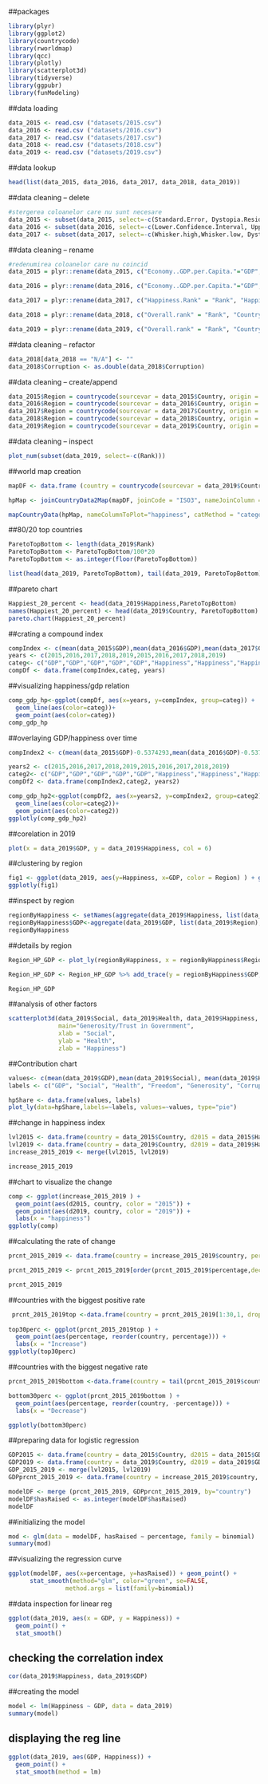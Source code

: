 
##packages

```{r}
library(plyr)
library(ggplot2)
library(countrycode)
library(rworldmap)
library(qcc)
library(plotly)
library(scatterplot3d)
library(tidyverse)
library(ggpubr)
library(funModeling)
```


##data loading

```{r check}
data_2015 <- read.csv ("datasets/2015.csv")
data_2016 <- read.csv ("datasets/2016.csv")
data_2017 <- read.csv ("datasets/2017.csv")
data_2018 <- read.csv ("datasets/2018.csv")
data_2019 <- read.csv ("datasets/2019.csv")
```

##data lookup

```{r}
head(list(data_2015, data_2016, data_2017, data_2018, data_2019))
```

##data cleaning -- delete

```{r}
#stergerea coloanelor care nu sunt necesare
data_2015 <- subset(data_2015, select=-c(Standard.Error, Dystopia.Residual))
data_2016 <- subset(data_2016, select=-c(Lower.Confidence.Interval, Upper.Confidence.Interval, Dystopia.Residual))
data_2017 <- subset(data_2017, select=-c(Whisker.high,Whisker.low, Dystopia.Residual))
```
##data cleaning -- rename

```{r}
#redenumirea coloanelor care nu coincid
data_2015 = plyr::rename(data_2015, c("Economy..GDP.per.Capita."="GDP", "Trust..Government.Corruption."="Corruption", "Health..Life.Expectancy." = "Health", "Trust..Government.Corruption." = "Corruption", "Happiness.Rank" = "Rank", "Happiness.Score" = "Happiness", "Family" = "Social"))

data_2016 = plyr::rename(data_2016, c("Economy..GDP.per.Capita."="GDP", "Trust..Government.Corruption."="Corruption", "Health..Life.Expectancy." = "Health", "Trust..Government.Corruption." = "Corruption", "Happiness.Rank" = "Rank", "Happiness.Score" = "Happiness", "Family" = "Social"))

data_2017 = plyr::rename(data_2017, c("Happiness.Rank" = "Rank", "Happiness.Score" = "Happiness", "Economy..GDP.per.Capita." = "GDP", "Health..Life.Expectancy." = "Health", "Trust..Government.Corruption." = "Corruption", "Family" = "Social"))

data_2018 = plyr::rename(data_2018, c("Overall.rank" = "Rank", "Country.or.region" = "Country", "Score" = "Happiness", "GDP.per.capita" = "GDP", "Social.support" = "Social", "Healthy.life.expectancy" = "Health", "Freedom.to.make.life.choices" = "Freedom",  "Perceptions.of.corruption" = "Corruption"))

data_2019 = plyr::rename(data_2019, c("Overall.rank" = "Rank", "Country.or.region" = "Country", "Score" = "Happiness", "GDP.per.capita" = "GDP", "Social.support" = "Social", "Healthy.life.expectancy" = "Health", "Freedom.to.make.life.choices" = "Freedom",  "Perceptions.of.corruption" = "Corruption"))
```
##data cleaning -- refactor

```{r}

data_2018[data_2018 == "N/A"] <- ""
data_2018$Corruption <- as.double(data_2018$Corruption)
```

##data cleaning -- create/append

```{r}
data_2015$Region = countrycode(sourcevar = data_2015$Country, origin = "country.name",destination = "region")
data_2016$Region = countrycode(sourcevar = data_2016$Country, origin = "country.name",destination = "region")
data_2017$Region = countrycode(sourcevar = data_2017$Country, origin = "country.name",destination = "region")
data_2018$Region = countrycode(sourcevar = data_2018$Country, origin = "country.name",destination = "region")
data_2019$Region = countrycode(sourcevar = data_2019$Country, origin = "country.name",destination = "region")
```

##data cleaning -- inspect

```{r}
plot_num(subset(data_2019, select=-c(Rank)))
```
##world map creation

```{r}
mapDF <- data.frame (country = countrycode(sourcevar = data_2019$Country, origin = "country.name",destination = "iso3c"), happiness = floor(data_2019$Happiness))

hpMap <- joinCountryData2Map(mapDF, joinCode = "ISO3", nameJoinColumn = "country")

mapCountryData(hpMap, nameColumnToPlot="happiness", catMethod = "categorical", colourPalette = c("red2", "red1", "orange3", "yellow2", "olivedrab3", "olivedrab4" ))
```

##80/20 top countries

```{r}
ParetoTopBottom <- length(data_2019$Rank)
ParetoTopBottom <- ParetoTopBottom/100*20
ParetoTopBottom <- as.integer(floor(ParetoTopBottom))

list(head(data_2019, ParetoTopBottom), tail(data_2019, ParetoTopBottom))
```
##pareto chart

```{r}
Happiest_20_percent <- head(data_2019$Happiness,ParetoTopBottom)
names(Happiest_20_percent) <- head(data_2019$Country, ParetoTopBottom)
pareto.chart(Happiest_20_percent)

```
##crating a compound index

```{r}
compIndex <- c(mean(data_2015$GDP),mean(data_2016$GDP),mean(data_2017$GDP),mean(data_2018$GDP),mean(data_2019$GD),mean(data_2015$Happiness),mean(data_2016$Happiness),mean(data_2017$Happiness),mean(data_2018$Happiness),mean(data_2019$Happiness))
years <- c(2015,2016,2017,2018,2019,2015,2016,2017,2018,2019)
categ<- c("GDP","GDP","GDP","GDP","GDP","Happiness","Happiness","Happiness","Happiness","Happiness")
compDf <- data.frame(compIndex,categ, years) 
```

##visualizing happiness/gdp relation

```{r}
comp_gdp_hp<-ggplot(compDf, aes(x=years, y=compIndex, group=categ)) +
  geom_line(aes(color=categ))+
  geom_point(aes(color=categ))
comp_gdp_hp
```
##overlaying GDP/happiness over time

```{r}
compIndex2 <- c(mean(data_2015$GDP)-0.5374293,mean(data_2016$GDP)-0.5374293,mean(data_2017$GDP)-0.5374293,mean(data_2018$GDP)-0.5374293,mean(data_2019$GDP)-0.5374293,mean(data_2015$Happiness)-5,mean(data_2016$Happiness)-5,mean(data_2017$Happiness)-5,mean(data_2018$Happiness)-5,mean(data_2019$Happiness)-5)

years2 <- c(2015,2016,2017,2018,2019,2015,2016,2017,2018,2019)
categ2<- c("GDP","GDP","GDP","GDP","GDP","Happiness","Happiness","Happiness","Happiness","Happiness")
compDf2 <- data.frame(compIndex2,categ2, years2)

comp_gdp_hp2<-ggplot(compDf2, aes(x=years2, y=compIndex2, group=categ2)) +
  geom_line(aes(color=categ2))+
  geom_point(aes(color=categ2))
ggplotly(comp_gdp_hp2)

```
##corelation in 2019

```{r}
plot(x = data_2019$GDP, y = data_2019$Happiness, col = 6)
```
##clustering by region

```{r}
fig1 <- ggplot(data_2019, aes(y=Happiness, x=GDP, color = Region) ) + geom_point()
ggplotly(fig1)
```
##inspect by region

```{r}
regionByHappiness <- setNames(aggregate(data_2019$Happiness, list(data_2019$Region), FUN=mean, ) , c("Region", "Happiness"))
regionByHappiness$GDP<-aggregate(data_2019$GDP, list(data_2019$Region), FUN=mean)$x
regionByHappiness
```
##details by region

```{r}
Region_HP_GDP <- plot_ly(regionByHappiness, x = regionByHappiness$Region, y = regionByHappiness$Happiness, type = 'bar', name = 'Happiness')

Region_HP_GDP <- Region_HP_GDP %>% add_trace(y = regionByHappiness$GDP, name = 'GDP') %>% layout(yaxis = list(title = 'Score'), barmode = 'group')

Region_HP_GDP
```
##analysis of other factors

```{r}
scatterplot3d(data_2019$Social, data_2019$Health, data_2019$Happiness, type="h", pch = data_2019$Corruption*10+15, color=data_2019$Happiness,
              main="Generosity/Trust in Government",
              xlab = "Social",
              ylab = "Health",
              zlab = "Happiness")
```
##Contribution chart

```{r}
values<- c(mean(data_2019$GDP),mean(data_2019$Social), mean(data_2019$Health), mean(data_2019$Freedom), mean(data_2019$Generosity), mean(data_2019$Corruption))
labels <- c("GDP", "Social", "Health", "Freedom", "Generosity", "Corruption")

hpShare <- data.frame(values, labels)
plot_ly(data=hpShare,labels=~labels, values=~values, type="pie")

```
##change in happiness index

```{r}
lvl2015 <- data.frame(country = data_2015$Country, d2015 = data_2015$Happiness)
lvl2019 <- data.frame(country = data_2019$Country, d2019 = data_2019$Happiness)
increase_2015_2019 <- merge(lvl2015, lvl2019)

increase_2015_2019

```
##chart to visualize the change 

```{r}
comp <- ggplot(increase_2015_2019 ) + 
  geom_point(aes(d2015, country, color = "2015")) + 
  geom_point(aes(d2019, country, color = "2019")) +
  labs(x = "happiness")
ggplotly(comp)
```
##calculating the rate of change

```{r}
prcnt_2015_2019 <- data.frame(country = increase_2015_2019$country, percentage = (((increase_2015_2019$d2019/increase_2015_2019$d2015)-1)*100))

prcnt_2015_2019 <- prcnt_2015_2019[order(prcnt_2015_2019$percentage,decreasing = TRUE),]

prcnt_2015_2019

```
##countries with the biggest positive rate

```{r}
 prcnt_2015_2019top <-data.frame(country = prcnt_2015_2019[1:30,1, drop=FALSE], percentage = prcnt_2015_2019[1:30,2, drop=FALSE])
 
top30perc <- ggplot(prcnt_2015_2019top ) + 
  geom_point(aes(percentage, reorder(country, percentage))) + 
  labs(x = "Increase")
ggplotly(top30perc)
```
##countries with the biggest negative rate

```{r}
prcnt_2015_2019bottom <-data.frame(country = tail(prcnt_2015_2019$country,30), percentage = tail(prcnt_2015_2019$percentage,30))

bottom30perc <- ggplot(prcnt_2015_2019bottom ) + 
  geom_point(aes(percentage, reorder(country, -percentage))) + 
  labs(x = "Decrease")

ggplotly(bottom30perc)
```

##preparing data for logistic regression

```{r}
GDP2015 <- data.frame(country = data_2015$Country, d2015 = data_2015$GDP)
GDP2019 <- data.frame(country = data_2019$Country, d2019 = data_2019$GDP)
GDP_2015_2019 <- merge(lvl2015, lvl2019)
GDPprcnt_2015_2019 <- data.frame(country = increase_2015_2019$country, hasRaised = 0<(((increase_2015_2019$d2019/increase_2015_2019$d2015)-1)*100))

modelDF <- merge (prcnt_2015_2019, GDPprcnt_2015_2019, by="country")
modelDF$hasRaised <- as.integer(modelDF$hasRaised)
modelDF
```

##initializing the model

```{r}
mod <- glm(data = modelDF, hasRaised ∼ percentage, family = binomial)
summary(mod)
```
##visualizing the regression curve

```{r}
ggplot(modelDF, aes(x=percentage, y=hasRaised)) + geom_point() +
      stat_smooth(method="glm", color="green", se=FALSE,
                method.args = list(family=binomial))
```

##data inspection for linear reg
```{r}
ggplot(data_2019, aes(x = GDP, y = Happiness)) +
  geom_point() +
  stat_smooth()
```
## checking the correlation index
```{r}
cor(data_2019$Happiness, data_2019$GDP)
```
##creating the model

```{r}
model <- lm(Happiness ~ GDP, data = data_2019)
summary(model)

```

## displaying the reg line

```{r}
ggplot(data_2019, aes(GDP, Happiness)) +
  geom_point() +
  stat_smooth(method = lm)
```







